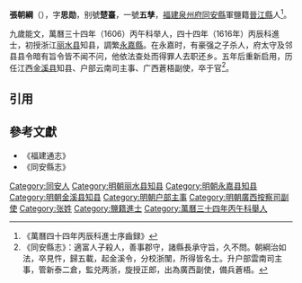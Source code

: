 '''張朝綱'''（{{bd|?||?|}}），字'''思勋'''，别號'''楚臺'''，一號'''五孳'''，[[福建|福建]][[泉州府|泉州府]][[同安縣|同安縣]]軍鹽籍[[晉江縣|晉江縣]]人<ref>《萬曆四十四年丙辰科進士序齒録》</ref>。

九歲能文，萬曆三十四年（1606）丙午科举人，四十四年（1616年）丙辰科進士，初授浙江[[丽水县|丽水县]]知县，調繁[[永嘉縣|永嘉縣]]。在永嘉时，有豪强之子杀人，府太守及邻县县令暗有旨令皆不闻不问，他依法查处而得罪人去职还乡。五年后重新启用，历任江西[[金溪县|金溪县]]知县、户部云南司主事、广西蒼梧副使，卒于官<ref>《同安縣志》：適富人子殺人，善事郡守，諸縣長承守旨，久不問。朝綱治如法，卒見忤，歸五載，起金溪令，分校浙闈，所得皆名士。升户部雲南司主事，管新泰二倉，監兑两浙，旋授正郎，出為廣西副使，備兵蒼梧。</ref>。

==引用==
{{reflist}}

==參考文獻==
*《福建通志》
*《同安縣志》

{{萬曆四十四年丙辰科殿試金榜}}
{{DEFAULTSORT:Zhang張}}
[[Category:同安人|Category:同安人]]
[[Category:明朝丽水县知县|Category:明朝丽水县知县]]
[[Category:明朝永嘉县知县|Category:明朝永嘉县知县]]
[[Category:明朝金溪县知县|Category:明朝金溪县知县]]
[[Category:明朝户部主事|Category:明朝户部主事]]
[[Category:明朝廣西按察司副使|Category:明朝廣西按察司副使]]
[[Category:张姓|Category:张姓]]
[[Category:鹽籍進士|Category:鹽籍進士]]
[[Category:萬曆三十四年丙午科舉人|Category:萬曆三十四年丙午科舉人]]